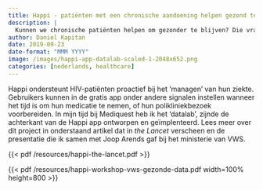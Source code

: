 ```yaml
---
title: Happi - patiënten met een chronische aandoening helpen gezond te blijven.
description: |
  Kunnen we chronische patiënten helpen om gezonder te blijven? Die vraag was het vertrekpunt voor internisten Joop Arends (UMC Utrecht) en Guido van den Berk (OLVG) om samen met E-sites de Happi app te ontwikkelen.
author: Daniel Kapitan
date: 2019-09-23
date-format: "MMM YYYY"
image: /images/happi-app-datalab-scaled-1-2048x652.png
categories: [nederlands, healthcare]
---
```


Happi ondersteunt HIV-patiënten proactief bij het ‘managen’ van hun ziekte. Gebruikers kunnen in de gratis app onder andere signalen instellen wanneer het tijd is om hun medicatie te nemen, of hun polikliniekbezoek voorbereiden. In mijn tijd bij Mediquest heb ik het 'datalab', zijnde de achterkant van de Happi app ontworpen en geïmplenteerd. Lees meer over dit project in onderstaand artikel dat in _the Lancet_ verscheen en de presentatie die ik samen met Joop Arends gaf bij het ministerie van VWS.

{{< pdf /resources/happi-the-lancet.pdf >}}

{{< pdf /resources/happi-workshop-vws-gezonde-data.pdf width=100% height=800 >}}


